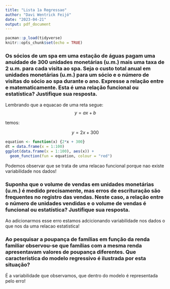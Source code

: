 ```yaml
---
title: "Lista 1a Regressao"
author: "Davi Wentrick Feijó"
date: "2023-04-21"
output: pdf_document
---
```


```r
pacman::p_load(tidyverse)
knitr::opts_chunk$set(echo = TRUE)
```


### Os sócios de um spa em uma estação de águas pagam uma anuidade de 300 unidades monetárias (u.m.) mais uma taxa de 2 u.m. para cada visita ao spa. Seja o custo total anual em unidades monetárias (u.m.) para um sócio e o número de visitas do sócio ao spa durante o ano. Expresse a relação entre e matematicamente. Esta é uma relação funcional ou estatística? Justifique sua resposta.


Lembrando que a equacao de uma reta segue:
$$
y = ax+b
$$

temos:

$$
y = 2x+300
$$

```r
equation <- function(x) {2*x + 300}
dt = data.frame(x = 1:100)
ggplot(data.frame(x = 1:100), aes(x)) +
  geom_function(fun = equation, colour = "red")
```

Podemos observar que se trata de uma relacao funcional porque nao existe variabilidade nos dados!




### Suponha que o volume de vendas em unidades monetárias (u.m.) é medido precisamente, mas erros de escrituração são frequentes no registro das vendas. Neste caso, a relação entre o número de unidades vendidas e o volume de vendas é funcional ou estatística? Justifique sua resposta.

Ao adicionarmos esse erro estamos adcicionando variabilidade nos dados o que nos da uma relacao estatistica!



### Ao pesquisar a poupança de famílias em função da renda familiar observou-se que famílias com a mesma renda apresentavam valores de poupança diferentes. Que característica do modelo regressivo é ilustrada por esta situação?

É a variabilidade que observamos, que dentro do modelo é representada pelo erro!























